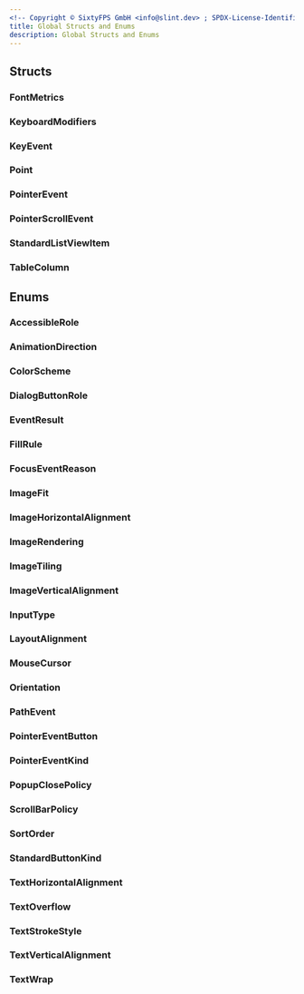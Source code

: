 ```yaml
---
<!-- Copyright © SixtyFPS GmbH <info@slint.dev> ; SPDX-License-Identifier: MIT -->
title: Global Structs and Enums
description: Global Structs and Enums
---
```






## Structs

### FontMetrics
<FontMetrics />

### KeyboardModifiers
<KeyboardModifiers />

### KeyEvent
<KeyEvent />

### Point
<Point />

### PointerEvent
<PointerEvent />

### PointerScrollEvent
<PointerScrollEvent />

### StandardListViewItem
<StandardListViewItem />

### TableColumn
<TableColumn />

## Enums

### AccessibleRole
<AccessibleRole />

### AnimationDirection
<AnimationDirection />

### ColorScheme
<ColorScheme />

### DialogButtonRole
<DialogButtonRole />

### EventResult
<EventResult />

### FillRule
<FillRule />

### FocusEventReason
<FocusEventReason />

### ImageFit
<ImageFit />

### ImageHorizontalAlignment
<ImageHorizontalAlignment />

### ImageRendering
<ImageRendering />

### ImageTiling
<ImageTiling />

### ImageVerticalAlignment
<ImageVerticalAlignment />

### InputType
<InputType />

### LayoutAlignment
<LayoutAlignment />

### MouseCursor
<MouseCursor />

### Orientation
<Orientation />

### PathEvent
<PathEvent />

### PointerEventButton
<PointerEventButton />

### PointerEventKind
<PointerEventKind />

### PopupClosePolicy
<PopupClosePolicy />

### ScrollBarPolicy
<ScrollBarPolicy />

### SortOrder
<SortOrder />

### StandardButtonKind
<StandardButtonKind />

### TextHorizontalAlignment
<TextHorizontalAlignment />

### TextOverflow
<TextOverflow />

### TextStrokeStyle
<TextStrokeStyle />

### TextVerticalAlignment
<TextVerticalAlignment />

### TextWrap
<TextWrap />
